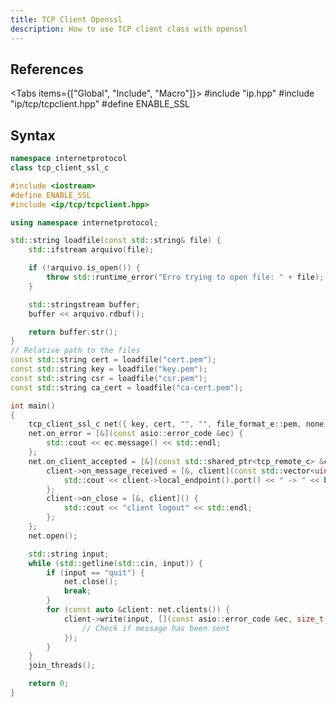 ```yaml
---
title: TCP Client Openssl
description: How to use TCP client class with openssl
---
```



## References

<Tabs items={["Global", "Include", "Macro"]}>
    <Tab value="Global">#include "ip.hpp"</Tab>
    <Tab value="Include">#include "ip/tcp/tcpclient.hpp"</Tab>
    <Tab value="Macro">#define ENABLE_SSL</Tab>
</Tabs>

## Syntax

```cpp
namespace internetprotocol
class tcp_client_ssl_c
```

```cpp
#include <iostream>
#define ENABLE_SSL
#include <ip/tcp/tcpclient.hpp>

using namespace internetprotocol;

std::string loadfile(const std::string& file) {
    std::ifstream arquivo(file);

    if (!arquivo.is_open()) {
        throw std::runtime_error("Erro trying to open file: " + file);
    }

    std::stringstream buffer;
    buffer << arquivo.rdbuf();

    return buffer.str();
}
// Relative path to the files
const std::string cert = loadfile("cert.pem");
const std::string key = loadfile("key.pem");
const std::string csr = loadfile("csr.pem");
const std::string ca_cert = loadfile("ca-cert.pem");

int main()
{
    tcp_client_ssl_c net({ key, cert, "", "", file_format_e::pem, none, "" });
    net.on_error = [&](const asio::error_code &ec) {
        std::cout << ec.message() << std::endl;
    };
    net.on_client_accepted = [&](const std::shared_ptr<tcp_remote_c> &client) {
        client->on_message_received = [&, client](const std::vector<uint8_t> &buffer, const size_t bytes_recvd) {
            std::cout << client->local_endpoint().port() << " -> " << buffer_to_string(buffer) << std::endl;
        };
        client->on_close = [&, client]() {
            std::cout << "client logout" << std::endl;
        };
    };
    net.open();

    std::string input;
    while (std::getline(std::cin, input)) {
        if (input == "quit") {
            net.close();
            break;
        }
        for (const auto &client: net.clients()) {
            client->write(input, [](const asio::error_code &ec, size_t bytes_sent) {
                // Check if message has been sent
            });
        }
    }
    join_threads();

    return 0;
}
```
